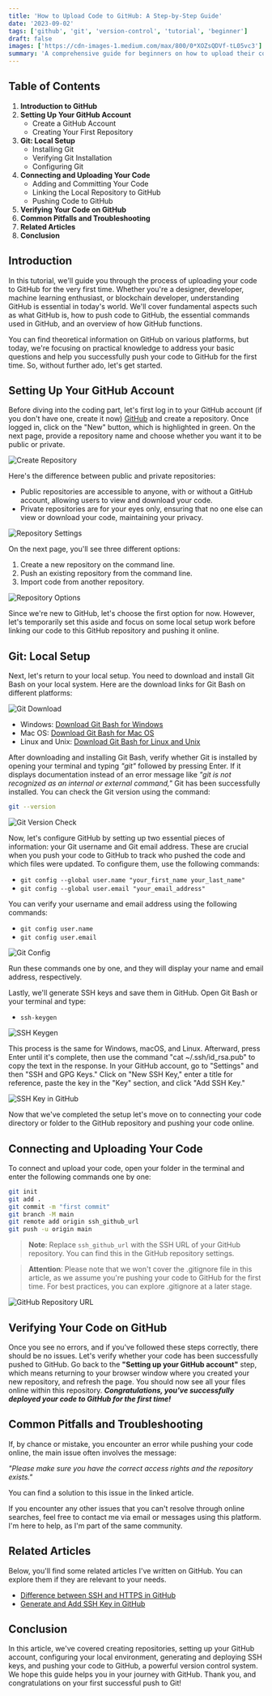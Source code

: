 ```yaml
---
title: 'How to Upload Code to GitHub: A Step-by-Step Guide'
date: '2023-09-02'
tags: ['github', 'git', 'version-control', 'tutorial', 'beginner']
draft: false
images: ['https://cdn-images-1.medium.com/max/800/0*XOZsQDVf-tL05vc3']
summary: 'A comprehensive guide for beginners on how to upload their code to GitHub, including account setup, Git installation, and step-by-step instructions for pushing code.'
---
```


## Table of Contents

1. **Introduction to GitHub**
2. **Setting Up Your GitHub Account**
   - Create a GitHub Account
   - Creating Your First Repository
3. **Git: Local Setup**
   - Installing Git
   - Verifying Git Installation
   - Configuring Git
4. **Connecting and Uploading Your Code**
   - Adding and Committing Your Code
   - Linking the Local Repository to GitHub
   - Pushing Code to GitHub
5. **Verifying Your Code on GitHub**
6. **Common Pitfalls and Troubleshooting**
7. **Related Articles**
8. **Conclusion**

## Introduction

In this tutorial, we'll guide you through the process of uploading your code to GitHub for the very first time. Whether you're a designer, developer, machine learning enthusiast, or blockchain developer, understanding GitHub is essential in today's world. We'll cover fundamental aspects such as what GitHub is, how to push code to GitHub, the essential commands used in GitHub, and an overview of how GitHub functions.

You can find theoretical information on GitHub on various platforms, but today, we're focusing on practical knowledge to address your basic questions and help you successfully push your code to GitHub for the first time. So, without further ado, let's get started.

## Setting Up Your GitHub Account

Before diving into the coding part, let's first log in to your GitHub account (if you don't have one, create it now) [GitHub](https://github.com/login) and create a repository. Once logged in, click on the "New" button, which is highlighted in green. On the next page, provide a repository name and choose whether you want it to be public or private.

![Create Repository](https://cdn-images-1.medium.com/max/800/1*JjGMdqlXkpfm90ZC3MqPug.png)

Here's the difference between public and private repositories:

- Public repositories are accessible to anyone, with or without a GitHub account, allowing users to view and download your code.
- Private repositories are for your eyes only, ensuring that no one else can view or download your code, maintaining your privacy.

![Repository Settings](https://cdn-images-1.medium.com/max/800/1*fXo9Qe5OnehU18XX8lnq1w.png)

On the next page, you'll see three different options:

1. Create a new repository on the command line.
2. Push an existing repository from the command line.
3. Import code from another repository.

![Repository Options](https://cdn-images-1.medium.com/max/800/1*VCBawLlpL3MvA1qb5WsxDg.png)

Since we're new to GitHub, let's choose the first option for now. However, let's temporarily set this aside and focus on some local setup work before linking our code to this GitHub repository and pushing it online.

## Git: Local Setup

Next, let's return to your local setup. You need to download and install Git Bash on your local system. Here are the download links for Git Bash on different platforms:

![Git Download](https://cdn-images-1.medium.com/max/800/1*YgV8TDw2ksKmKG4FWH0n0w.png)

- Windows: [Download Git Bash for Windows](https://git-scm.com/download/win)
- Mac OS: [Download Git Bash for Mac OS](https://git-scm.com/download/mac)
- Linux and Unix: [Download Git Bash for Linux and Unix](https://git-scm.com/download/linux)

After downloading and installing Git Bash, verify whether Git is installed by opening your terminal and typing _"git"_ followed by pressing Enter. If it displays documentation instead of an error message like _"git is not recognized as an internal or external command,"_ Git has been successfully installed. You can check the Git version using the command:

```bash
git --version
```

![Git Version Check](https://cdn-images-1.medium.com/max/800/1*b-ASkOFoFHuUiiwr9WFXMg.png)

Now, let's configure GitHub by setting up two essential pieces of information: your Git username and Git email address. These are crucial when you push your code to GitHub to track who pushed the code and which files were updated. To configure them, use the following commands:

- `git config --global user.name "your_first_name your_last_name"`
- `git config --global user.email "your_email_address"`

You can verify your username and email address using the following commands:

- `git config user.name`
- `git config user.email`

![Git Config](https://cdn-images-1.medium.com/max/800/1*u7le-oay0tKsGk26bVS3Ew.png)

Run these commands one by one, and they will display your name and email address, respectively.

Lastly, we'll generate SSH keys and save them in GitHub. Open Git Bash or your terminal and type:

- `ssh-keygen`

![SSH Keygen](https://cdn-images-1.medium.com/max/800/1*y0vgDnEsqsVnfaIa5y_UIQ.png)

This process is the same for Windows, macOS, and Linux. Afterward, press Enter until it's complete, then use the command "cat ~/.ssh/id_rsa.pub" to copy the text in the response. In your GitHub account, go to "Settings" and then "SSH and GPG Keys." Click on "New SSH Key," enter a title for reference, paste the key in the "Key" section, and click "Add SSH Key."

![SSH Key in GitHub](https://cdn-images-1.medium.com/max/800/1*itxV1ynXesxz6Jp_Vskbcw.png)

Now that we've completed the setup let's move on to connecting your code directory or folder to the GitHub repository and pushing your code online.

## Connecting and Uploading Your Code

To connect and upload your code, open your folder in the terminal and enter the following commands one by one:

```bash
git init
git add .
git commit -m "first commit"
git branch -M main
git remote add origin ssh_github_url
git push -u origin main
```

> **Note**: Replace `ssh_github_url` with the SSH URL of your GitHub repository. You can find this in the GitHub repository settings.

> **Attention**: Please note that we won't cover the .gitignore file in this article, as we assume you're pushing your code to GitHub for the first time. For best practices, you can explore .gitignore at a later stage.

![GitHub Repository URL](https://cdn-images-1.medium.com/max/800/1*L2x5x-fM44gs8_JC_IE4wA.png)

## Verifying Your Code on GitHub

Once you see no errors, and if you've followed these steps correctly, there should be no issues. Let's verify whether your code has been successfully pushed to GitHub. Go back to the **"Setting up your GitHub account"** step, which means returning to your browser window where you created your new repository, and refresh the page. You should now see all your files online within this repository. **_Congratulations, you've successfully deployed your code to GitHub for the first time!_**

## Common Pitfalls and Troubleshooting

If, by chance or mistake, you encounter an error while pushing your code online, the main issue often involves the message:

_"Please make sure you have the correct access rights and the repository exists."_

You can find a solution to this issue in the linked article.

If you encounter any other issues that you can't resolve through online searches, feel free to contact me via email or messages using this platform. I'm here to help, as I'm part of the same community.

## Related Articles

Below, you'll find some related articles I've written on GitHub. You can explore them if they are relevant to your needs.

- [Difference between SSH and HTTPS in GitHub](https://ysrazsingh.medium.com/difference-between-ssh-and-https-in-github-95ea7cf38f4c)
- [Generate and Add SSH Key in GitHub](https://ysrazsingh.medium.com/generate-and-add-ssh-key-in-github-ec3fd4256dba)

## Conclusion

In this article, we've covered creating repositories, setting up your GitHub account, configuring your local environment, generating and deploying SSH keys, and pushing your code to GitHub, a powerful version control system. We hope this guide helps you in your journey with GitHub. Thank you, and congratulations on your first successful push to Git!

